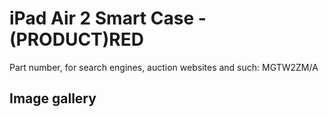 
# iPad Air 2 Smart Case - (PRODUCT)RED

Part number, for search engines, auction websites and such: MGTW2ZM/A

## Image gallery

<div style={{ width: '100%', maxWidth: '768px' }}>
<GalleryComponent
    images={[
      {
        original: "/everysource/MGTW2.webp",
        thumbnail: "/everypreview/MGTW2.webp",
      },
      {
        original: "/everysource/MGTW2_AV1_GOLD.webp",
        thumbnail: "/everypreview/MGTW2_AV1_GOLD.webp",
      },
      {
        original: "/everysource/MGTW2_AV1_SILVER.webp",
        thumbnail: "/everypreview/MGTW2_AV1_SILVER.webp",
      },
      {
        original: "/everysource/MGTW2_AV1_SPACE_GRAY.webp",
        thumbnail: "/everypreview/MGTW2_AV1_SPACE_GRAY.webp",
      },
      {
        original: "/everysource/MGTW2_AV2.webp",
        thumbnail: "/everypreview/MGTW2_AV2.webp",
      },
      {
        original: "/everysource/MGTW2_AV3.webp",
        thumbnail: "/everypreview/MGTW2_AV3.webp",
      },
      {
        original: "/everysource/MGTW2_AV4.webp",
        thumbnail: "/everypreview/MGTW2_AV4.webp",
      },
      {
        original: "/everysource/MGTW2_AV5.webp",
        thumbnail: "/everypreview/MGTW2_AV5.webp",
      }
    ]}
  />
</div>